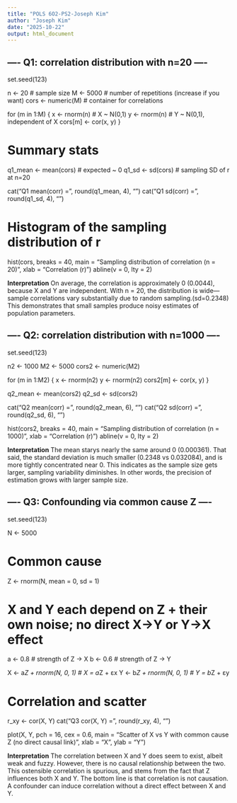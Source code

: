 ---
title: "POLS 6O2-PS2-Joseph Kim"
author: "Joseph Kim"
date: "2025-10-22"
output: html_document
---
## ---- Q1: correlation distribution with n=20 ----
set.seed(123)

n <- 20               # sample size
M <- 5000             # number of repetitions (increase if you want)
cors <- numeric(M)    # container for correlations

for (m in 1:M) {
  x <- rnorm(n)       # X ~ N(0,1)
  y <- rnorm(n)       # Y ~ N(0,1), independent of X
  cors[m] <- cor(x, y)
}

# Summary stats
q1_mean <- mean(cors)                   # expected ~ 0
q1_sd   <- sd(cors)                     # sampling SD of r at n=20

cat("Q1 mean(corr) =", round(q1_mean, 4), "\n")
cat("Q1 sd(corr)   =", round(q1_sd,   4), "\n")

# Histogram of the sampling distribution of r
hist(cors, breaks = 40,
     main = "Sampling distribution of correlation (n = 20)",
     xlab = "Correlation (r)")
abline(v = 0, lty = 2)

**Interpretation**
On average, the correlation is approximately 0 (0.0044), because X and Y are independent.
With n = 20, the distribution is wide—sample correlations vary substantially due to random sampling.(sd=0.2348)
This demonstrates that small samples produce noisy estimates of population parameters.

## ---- Q2: correlation distribution with n=1000 ----
set.seed(123)

n2 <- 1000
M2 <- 5000
cors2 <- numeric(M2)

for (m in 1:M2) {
  x <- rnorm(n2)
  y <- rnorm(n2)
  cors2[m] <- cor(x, y)
}

q2_mean <- mean(cors2)
q2_sd   <- sd(cors2)

cat("Q2 mean(corr) =", round(q2_mean, 6), "\n")
cat("Q2 sd(corr)   =", round(q2_sd,   6), "\n")

hist(cors2, breaks = 40,
     main = "Sampling distribution of correlation (n = 1000)",
     xlab = "Correlation (r)")
abline(v = 0, lty = 2)

**Interpretation**
The mean starys nearly the same around 0 (0.000361). That said, the standard deviation is much smaller (0.2348 vs 0.032084), and is more tightly concentrated near 0. This indicates as the sample size gets larger, sampling variability diminishes. In other words, the precision of estimation grows with larger sample size. 

## ---- Q3: Confounding via common cause Z ----
set.seed(123)

N <- 5000

# Common cause
Z <- rnorm(N, mean = 0, sd = 1)

# X and Y each depend on Z + their own noise; no direct X->Y or Y->X effect
a <- 0.8  # strength of Z -> X
b <- 0.6  # strength of Z -> Y

X <- a*Z + rnorm(N, 0, 1)   # X = a*Z + εx
Y <- b*Z + rnorm(N, 0, 1)   # Y = b*Z + εy

# Correlation and scatter
r_xy <- cor(X, Y)
cat("Q3 cor(X, Y) =", round(r_xy, 4), "\n")

plot(X, Y, pch = 16, cex = 0.6,
     main = "Scatter of X vs Y with common cause Z (no direct causal link)",
     xlab = "X", ylab = "Y")

**Interpretation**
The correlation between X and Y does seem to exist, albeit weak and fuzzy. However, there is no causal relationship between the two. This ostensible correlation is spurious, and stems from the fact that Z influences both X and Y. The bottom line is that correlation is not causation. A confounder can induce correlation without a direct effect between X and Y.